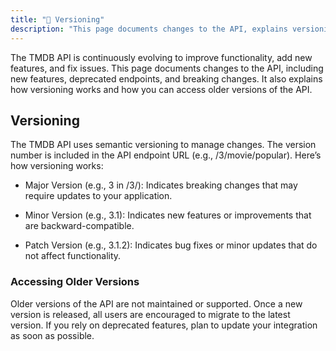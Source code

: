 ```yaml
---
title: "🔄 Versioning"
description: "This page documents changes to the API, explains versioning, and provides guidance on accessing older versions."
---
```


The TMDB API is continuously evolving to improve functionality, add new features, and fix issues. This page documents changes to the API, including new features, deprecated endpoints, and breaking changes. It also explains how versioning works and how you can access older versions of the API.

## Versioning

The TMDB API uses semantic versioning to manage changes. The version number is included in the API endpoint URL (e.g., /3/movie/popular). Here’s how versioning works:

- Major Version (e.g., 3 in /3/): Indicates breaking changes that may require updates to your application.

- Minor Version (e.g., 3.1): Indicates new features or improvements that are backward-compatible.

- Patch Version (e.g., 3.1.2): Indicates bug fixes or minor updates that do not affect functionality.

### Accessing Older Versions

Older versions of the API are not maintained or supported. Once a new version is released, all users are encouraged to migrate to the latest version. If you rely on deprecated features, plan to update your integration as soon as possible.
